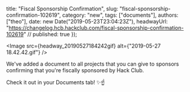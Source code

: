   title: "Fiscal Sponsorship Confirmation",
  slug: "fiscal-sponsorship-confirmation-102619",
  category: "new",
  tags: ["documents"],
  authors: ["theo"],
  date: new Date("2019-05-23T23:04:23Z"),
  headwayUrl: "https://changelog.hcb.hackclub.com/fiscal-sponsorship-confirmation-102619" // published: true
});


      
<Image src={headway_20190527184242gif} alt={"2019-05-27 18.42.42.gif"} />

We've added a document to all projects that you can give to sponsors confirming that you're fiscally sponsored by Hack Club. 

Check it out in your Documents tab! ✨☝️
